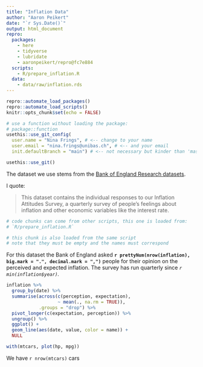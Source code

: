 ```yaml
---
title: "Inflation Data"
author: "Aaron Peikert"
date: "`r Sys.Date()`"
output: html_document
repro:
  packages:
    - here
    - tidyverse
    - lubridate
    - aaronpeikert/repro@fc7e884
  scripts:
    - R/prepare_inflation.R
  data:
    - data/raw/inflation.rds
---
```


```r
repro::automate_load_packages()
repro::automate_load_scripts()
knitr::opts_chunk$set(echo = FALSE)
```


```r
# use a function without loading the package:
# package::function
usethis::use_git_config(
  user.name = "Nina Frings", # <-- change to your name
  user.email = "nina.frings@unibas.ch", # <-- and your email
  init.defaultBranch = "main") # <-- not necessary but kinder than 'master'

usethis::use_git()
```

The dataset we use stems from the [Bank of England Research datasets](https://www.bankofengland.co.uk/statistics/research-datasets).

I quote:

> This dataset contains the individual responses to our Inflation Attitudes Survey, a quarterly survey of people’s feelings about inflation and other economic variables like the interest rate. 

```r
# code chunks can come from other scripts, this one is loaded from:
# `R/prepare_inflation.R`
```

```r
# this chunk is also loaded from the same script
# note that they must be empty and the names must correspond
```

For this dataset the Bank of England asked **`r prettyNum(nrow(inflation), big.mark = ".", decimal.mark = ",")`** people for their opinion on the perceived and expected inflation.
The survey has run quarterly since *`r min(inflation$year)`.*

```r
inflation %>% 
  group_by(date) %>% 
  summarise(across(c(perception, expectation),
                   ~ mean(., na.rm = TRUE)),
            .groups = "drop") %>% 
  pivot_longer(c(expectation, perception)) %>% 
  ungroup() %>% 
  ggplot() +
  geom_line(aes(date, value, color = name)) +
  NULL
```


```r
with(mtcars, plot(hp, mpg))
```

We have `r nrow(mtcars) ` cars
